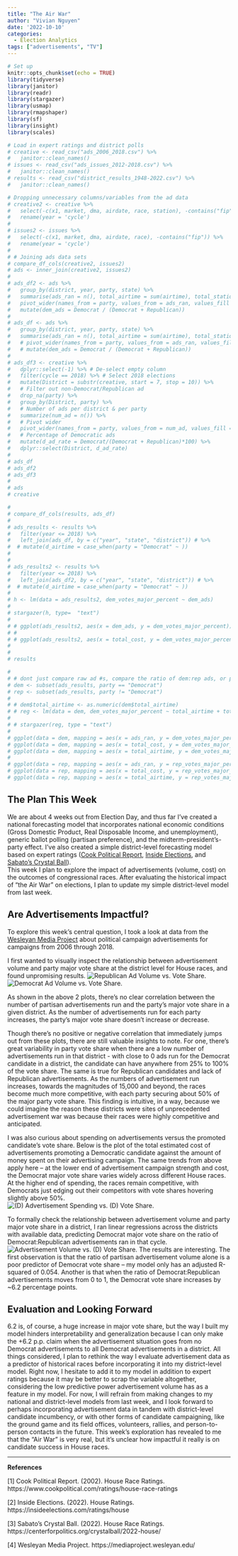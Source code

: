 ```yaml
---
title: "The Air War"
author: "Vivian Nguyen"
date: '2022-10-10'
categories: 
  - Election Analytics
tags: ["advertisements", "TV"]
---
```


```r

# Set up
knitr::opts_chunk$set(echo = TRUE)
library(tidyverse)
library(janitor)
library(readr)
library(stargazer)
library(usmap)
library(rmapshaper)
library(sf)
library(insight)
library(scales)

# Load in expert ratings and district polls
# creative <- read_csv("ads_2006_2018.csv") %>% 
#   janitor::clean_names()
# issues <- read_csv("ads_issues_2012-2018.csv") %>% 
#   janitor::clean_names()
# results <- read_csv("district_results_1948-2022.csv") %>% 
#   janitor::clean_names()

```

```r

# Dropping unnecessary columns/variables from the ad data
# creative2 <- creative %>%
#   select(-c(x1, market, dma, airdate, race, station), -contains("fip")) %>%
#   rename(year = 'cycle')
# 
# issues2 <- issues %>%
#   select(-c(x1, market, dma, airdate, race), -contains("fip")) %>%
#   rename(year = 'cycle')
# 
# # Joining ads data sets
# compare_df_cols(creative2, issues2)
# ads <- inner_join(creative2, issues2)
# 
# ads_df2 <- ads %>%
#   group_by(district, year, party, state) %>%
#   summarise(ads_ran = n(), total_airtime = sum(airtime), total_stations = sum(n_stations), total_cost = sum(est_cost)) %>%
#   pivot_wider(names_from = party, values_from = ads_ran, values_fill = 0) %>%
#   mutate(dem_ads = Democrat / (Democrat + Republican))
# 
# ads_df <- ads %>%
#   group_by(district, year, party, state) %>%
#   summarise(ads_ran = n(), total_airtime = sum(airtime), total_stations = sum(n_stations), total_cost = sum(est_cost), state = state)# %>%
#   # pivot_wider(names_from = party, values_from = ads_ran, values_fill = 0) %>%
#   # mutate(dem_ads = Democrat / (Democrat + Republican))
# 
# ads_df3 <- creative %>%
#   dplyr::select(-1) %>% # De-select empty column
#   filter(cycle == 2018) %>% # Select 2018 elections
#   mutate(District = substr(creative, start = 7, stop = 10)) %>%
#   # Filter out non-Democrat/Republican ad
#   drop_na(party) %>% 
#   group_by(District, party) %>%
#   # Number of ads per district & per party
#   summarize(num_ad = n()) %>%
#   # Pivot wider
#   pivot_wider(names_from = party, values_from = num_ad, values_fill = 0) %>%
#   # Percentage of Democratic ads
#   mutate(d_ad_rate = Democrat/(Democrat + Republican)*100) %>%
#   dplyr::select(District, d_ad_rate)
# 
# ads_df
# ads_df2
# ads_df3
# 
# ads
# creative
```

```r
# 
# compare_df_cols(results, ads_df)
# 
# ads_results <- results %>%
#   filter(year <= 2018) %>%
#   left_join(ads_df, by = c("year", "state", "district")) # %>%
#  # mutate(d_airtime = case_when(party = "Democrat" ~ ))
# 
# 
# ads_results2 <- results %>%
#   filter(year <= 2018) %>%
#   left_join(ads_df2, by = c("year", "state", "district")) # %>%
#  # mutate(d_airtime = case_when(party = "Democrat" ~ ))
# 
# h <- lm(data = ads_results2, dem_votes_major_percent ~ dem_ads)
# 
# stargazer(h, type=  "text")
# 
# # ggplot(ads_results2, aes(x = dem_ads, y = dem_votes_major_percent)) + geom_point()
# # 
# # ggplot(ads_results2, aes(x = total_cost, y = dem_votes_major_percent)) + geom_point()
# 
# 
# results
```


```r
# 
# # dont just compare raw ad #s, compare the ratio of dem:rep ads, or proportionality, or log(ratio)
# dem <- subset(ads_results, party == "Democrat")
# rep <- subset(ads_results, party != "Democrat") 
# 
# # dem$total_airtime <- as.numeric(dem$total_airtime)
# # reg <- lm(data = dem, dem_votes_major_percent ~ total_airtime + total_cost + ads_ran)
# 
# # stargazer(reg, type = "text")
# 
# ggplot(data = dem, mapping = aes(x = ads_ran, y = dem_votes_major_percent)) + geom_point() + ggtitle("Democrat Ads Ran vs. District Democrat Major Vote Share") + xlab("Ads Ran for Democrats") + ylab("Democrat Major Vote Share")
# ggplot(data = dem, mapping = aes(x = total_cost, y = dem_votes_major_percent)) + geom_point() + ggtitle("Democrat Ads Spending vs. District Democrat Major Vote Share") + xlab("Ads Spending (Estimation) for Democrats") + ylab("Democrat Major Vote Share")
# ggplot(data = dem, mapping = aes(x = total_airtime, y = dem_votes_major_percent)) + geom_point()
# 
# ggplot(data = rep, mapping = aes(x = ads_ran, y = rep_votes_major_percent)) + geom_point() + ggtitle("Republican Ads Ran vs. District Democrat Major Vote Share") + xlab("Ads Ran for Republican") + ylab("Republican Major Vote Share")
# ggplot(data = rep, mapping = aes(x = total_cost, y = rep_votes_major_percent)) + geom_point()
# ggplot(data = rep, mapping = aes(x = total_airtime, y = rep_votes_major_percent)) + geom_point()


```

## The Plan This Week
We are about 4 weeks out from Election Day, and thus far I've created a national forecasting model that incorporates national economic conditions (Gross Domestic Product, Real Disposable Income, and unemployment), generic ballot polling (partisan preference), and the midterm-president's-party effect. I've also created a simple district-level forecasting model based on expert ratings ([Cook Political Report](https://www.cookpolitical.com/ratings/house-race
-ratings), [Inside Elections](https://insideelections.com/ratings/house), and [Sabato's Crystal Ball](https://centerforpolitics.org/crystalball/2022-house/)).  
This week I plan to explore the impact of advertisements (volume, cost) on the outcomes of congressional races. After evaluating the historical impact of "the Air War" on elections, I plan to update my simple district-level model from last week.  

## Are Advertisements Impactful?
To explore this week’s central question, I took a look at data from the [Wesleyan Media Project](https://mediaproject.wesleyan.edu/) about political campaign advertisements for campaigns from 2006 through 2018. 

I first wanted to visually inspect the relationship between advertisement volume and party major vote share at the district level for House races, and found unpromising results. 
![Republican Ad Volume vs. Vote Share.](rep_ads.png)
![Democrat Ad Volume vs. Vote Share.](dem_ads.png)

As shown in the above 2 plots, there’s no clear correlation between the number of partisan advertisements run and the party’s major vote share in a given district. As the number of advertisements run for each party increases, the party’s major vote share doesn’t increase or decrease. 

Though there’s no positive or negative correlation that immediately jumps out from these plots, there are still valuable insights to note. For one, there’s great variability in party vote share when there are a low number of advertisements run in that district - with close to 0 ads run for the Democrat candidate in a district, the candidate can have anywhere from 25% to 100% of the vote share. The same is true for Republican candidates and lack of Republican advertisements.  As the numbers of advertisement run increases, towards the magnitudes of 15,000 and beyond, the races become much more competitive, with each party securing about 50% of the major party vote share. This finding is intuitive, in a way, because we could imagine the reason these districts were sites of unprecedented advertisement war was because their races were highly competitive and anticipated.

I was also curious about spending on advertisements versus the promoted candidate’s vote share. Below is the plot of the total estimated cost of advertisements promoting a Democratic candidate against the amount of money spent on their advertising campaign. The same trends from above apply here – at the lower end of advertisement campaign strength and cost, the Democrat major vote share varies widely across different House races. At the higher end of spending, the races remain competitive, with Democrats just edging out their competitors with vote shares hovering slightly above 50%.  
![(D) Advertisement Spending vs. (D) Vote Share.](ads_spending.png)

To formally check the relationship between advertisement volume and party major vote share in a district, I ran linear regressions across the districts with available data, predicting Democrat major vote share on the ratio of Democrat:Republican advertisements ran in that cycle. 
![Advertisement Volume vs. (D) Vote Share.](ads_regression.png)
The results are interesting. The first observation is that the ratio of partisan advertisement volume alone is a poor predictor of Democrat vote share – my model only has an adjusted R-squared of 0.054. Another is that when the ratio of Democrat:Republican advertisements moves from 0 to 1, the Democrat vote share increases by ~6.2 percentage points. 

## Evaluation and Looking Forward
6.2 is, of course, a huge increase in major vote share, but the way I built my model hinders interpretability and generalization because I can only make the +6.2 p.p. claim when the advertisement situation goes from no Democrat advertisements to all Democrat advertisements in a district. All things considered, I plan to rethink the way I evaluate advertisement data as a predictor of historical races before incorporating it into my district-level model. Right now, I hesitate to add it to my model in addition to expert ratings because it may be better to scrap the variable altogether, considering the low predictive power advertisement volume has as a feature in my model. For now, I will refrain from making changes to my national and district-level models from last week, and I look forward to perhaps incorporating advertisement data in tandem with district-level candidate incumbency, or with other forms of candidate campaigning, like the ground game and its field offices, volunteers, rallies, and person-to-person contacts in the future. This week's exploration has revealed to me that the "Air War" is very real, but it's unclear how impactful it really is on candidate success in House races.  

---
**References**

[1] Cook Political Report. (2002). House Race Ratings. https://www.cookpolitical.com/ratings/house-race-ratings

[2] Inside Elections. (2022). House Ratings. https://insideelections.com/ratings/house

[3] Sabato's Crystal Ball. (2022). House Race Ratings. https://centerforpolitics.org/crystalball/2022-house/

[4] Wesleyan Media Project. https://mediaproject.wesleyan.edu/